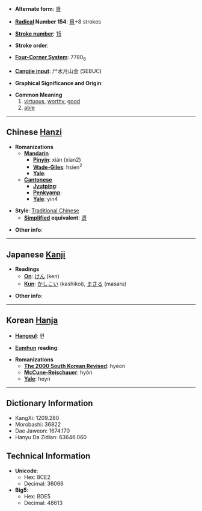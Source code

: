 * '''Alternate form''': [[贤]]

* '''[[Wiktionary:Chinese radical index| Radical]] Number 154''': [[Wiktionary:Chinese radical index 貝|貝]]+8 strokes

* '''[[Wiktionary:Chinese total strokes index|Stroke number]]''': [[Wiktionary:Chinese total strokes index 15|15]]

* '''Stroke order''': 

* '''[[Wiktionary:Chinese four corner index|Four-Corner System]]''': 7780<sub>6</sub>

* '''[[Wiktionary:Chinese Cangjie index|Cangjie input]]''': 尸水月山金 (SEBUC)

* '''Graphical Significance and Origin''': 

* '''Common Meaning'''
*#[[virtuous]], [[worthy]], [[good]]
*# [[able]]

----

== Chinese [[Hanzi]] ==

* '''Romanizations'''
** '''[[Mandarin]]'''
*** '''[[Pinyin]]''': xián (xian2)
*** '''[[Wade-Giles]]''': hsien<sup>2</sup>
*** '''[[Yale]]''': 
** '''[[Cantonese]]'''
*** '''[[Jyutping]]''':
*** '''[[Penkyamp]]''': 
*** '''[[Yale]]''': yin4

* '''Style''': [[Traditional Chinese]] 
** '''[[Simplified Chinese|Simplified]] equivalent''': [[贤]]

* '''Other info''': 

----

== Japanese [[Kanji]] ==

* '''Readings'''
** '''[[On]]''': [[けん]] (ken)
** '''[[Kun]]''': [[かしこい]] (kashikoi), [[まさる]] (masaru)

* '''Other info''':  

----

== Korean [[Hanja]] ==

* '''[[Hangeul]]''': 현

* '''[[Eumhun]] reading''': 

* '''Romanizations'''
** '''[[The 2000 South Korean Revised Romanization|The 2000 South Korean Revised]]''': hyeon
** '''[[McCune-Reischauer]]''': hyŏn
** '''[[Yale]]''': heyn

----

== Dictionary Information ==

* KangXi: 1209.280
* Morobashi: 36822
* Dae Jaweon: 1674.170
* Hanyu Da Zidian: 63646.060

== Technical Information ==

* '''Unicode''':
** Hex: 8CE2
** Decimal: 36066
* '''Big5''':
** Hex: BDE5
** Decimal: 48613